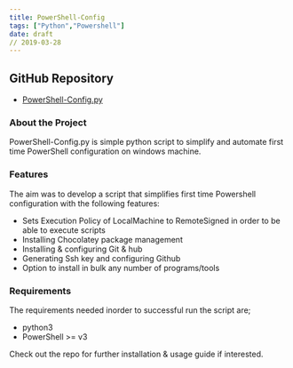 ```yaml
---
title: PowerShell-Config
tags: ["Python","Powershell"]
date: draft 
// 2019-03-28
---
```


## GitHub Repository
- [PowerShell-Config.py](https://github.com/SentinelWarren/PowerShell-Config.py)

### About the Project
PowerShell-Config.py is simple python script to simplify and automate first time PowerShell configuration on windows machine.

### Features
The aim was to develop a script that simplifies first time Powershell configuration with the following features:

- Sets Execution Policy of LocalMachine to RemoteSigned in order to be able to execute scripts
- Installing Chocolatey package management
- Installing & configuring Git & hub
- Generating Ssh key and configuring Github
- Option to install in bulk any number of programs/tools

### Requirements
The requirements needed inorder to successful run the script are;
- python3
- PowerShell >= v3

Check out the repo for further installation & usage guide if interested.
